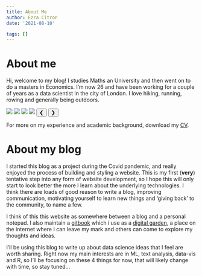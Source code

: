 ```yaml
---
title: About Me
author: Ezra Citron
date: '2021-08-10'

tags: []
---
```

<head>
<link rel="stylesheet" href="style.css">
</head>

# About me
 
Hi, welcome to my blog!
I studies Maths an University and then went on to do a masters in Economics.
 I'm now 26 and have been working for a couple of years as a data scientist in the city of London. 
 I love hiking, running, rowing and generally being outdoors. 



<img class="mySlides" src="img/rowing_1.jpg">
<img class="mySlides" src="img/rowing_2.jpg">
<img class="mySlides" src="img/running_1.jpg">
<img class="mySlides" src="img/running_2.jpg">
<button class="w3-button w3-display-left" onclick="plusDivs(-1)">&#10094;</button>
<button class="w3-button w3-display-right" onclick="plusDivs(+1)">&#10095;</button>

<script src = "index.js"></script>

  

For more on my experience and academic background, download my <a href="/img/cv.pdf" download>CV</a>.

# About my blog

I started this blog as a project during the Covid pandemic, and really enjoyed the process of building and styling a website. 
This is my first (**very**) tentative step into any form of website development, 
so I hope this will only start to look better the more I learn about the underlying technologies. 
I think there are loads of good reason to write a blog, improving communication, motivating yourself to learn new things and 'giving back' to the community, to name a few.

I think of this this website as somewhere between a blog and a personal notepad. I also maintain a [gitbook](https://app.gitbook.com/@ezracitron/spaces) which i use as a [digital garden](https://nesslabs.com/digital-garden-set-up), a place on the internet where I can leave my mark and others can come to explore my thoughts and ideas. 

I'll be using this blog to write up about data science ideas that I feel are worth sharing.
Right now my main interests are in ML, text analysis, data-vis and R, so I'll be focusing on
these 4 things for now, that will likely change with time, so stay tuned...





